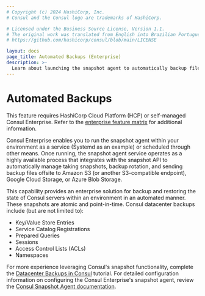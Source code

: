 ```yaml
---
# Copyright (c) 2024 HashiCorp, Inc.
# Consul and the Consul logo are trademarks of HashiCorp.

# Licensed under the Business Source License, Version 1.1.
# The original work was translated from English into Brazilian Portuguese.
# https://github.com/hashicorp/consul/blob/main/LICENSE

layout: docs
page_title: Automated Backups (Enterprise)
description: >-
  Learn about launching the snapshot agent to automatically backup files to a cloud storage provider so that you can restore Consul servers. Supported providers include Amazon S3, Google Cloud Storage, and Azure Blob Storage.
---
```


# Automated Backups

<EnterpriseAlert>

This feature requires HashiCorp Cloud Platform (HCP) or self-managed Consul Enterprise. Refer to the [enterprise feature matrix](/consul/docs/enterprise#consul-enterprise-feature-availability) for additional information.

</EnterpriseAlert>

Consul Enterprise enables you to run the snapshot agent within your environment as a service (Systemd as an example) or scheduled through other means. Once running, the snapshot agent service operates as a highly available process that integrates with the snapshot API to automatically manage taking snapshots, backup rotation, and sending backup files offsite to Amazon S3 (or another S3-compatible endpoint), Google Cloud Storage, or Azure Blob Storage.

This capability provides an enterprise solution for backup and restoring the state of Consul servers within an environment in an automated manner. These snapshots are atomic and point-in-time. Consul datacenter backups include (but are not limited to):

- Key/Value Store Entries
- Service Catalog Registrations
- Prepared Queries
- Sessions
- Access Control Lists (ACLs)
- Namespaces

For more experience leveraging Consul's snapshot functionality, complete the [Datacenter Backups in Consul](/consul/tutorials/production-deploy/backup-and-restore?utm_source=docs) tutorial. For detailed configuration information on configuring the Consul Enterprise's snapshot agent, review the [Consul Snapshot Agent documentation](/consul/commands/snapshot/agent).
